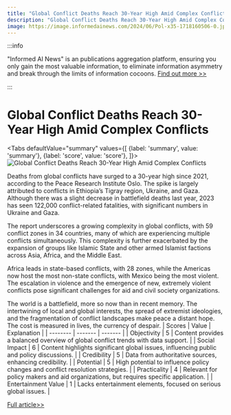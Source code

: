 ```yaml
---
title: "Global Conflict Deaths Reach 30-Year High Amid Complex Conflicts"
description: "Global Conflict Deaths Reach 30-Year High Amid Complex Conflicts"
image: https://image.informedainews.com/2024/06/Pol-x35-1718160506-0.jpg
---
```



:::info

"Informed AI News" is an publications aggregation platform, ensuring you only gain the most valuable information, to eliminate information asymmetry and break through the limits of information cocoons.  [Find out more >>](/)

:::

# Global Conflict Deaths Reach 30-Year High Amid Complex Conflicts


<Tabs
	defaultValue="summary"
	values={[
	{label: 'summary', value: 'summary'},
	{label: 'score', value: 'score'},
]}>
<TabItem value="summary">
<img
  src="https://image.informedainews.com/2024/06/Pol-x35-1718160506-0.jpg"
  alt="Global Conflict Deaths Reach 30-Year High Amid Complex Conflicts"
/>



Deaths from global conflicts have surged to a 30-year high since 2021, according to the Peace Research Institute Oslo. The spike is largely attributed to conflicts in Ethiopia’s Tigray region, Ukraine, and Gaza. Although there was a slight decrease in battlefield deaths last year, 2023 has seen 122,000 conflict-related fatalities, with significant numbers in Ukraine and Gaza.

The report underscores a growing complexity in global conflicts, with 59 conflict zones in 34 countries, many of which are experiencing multiple conflicts simultaneously. This complexity is further exacerbated by the expansion of groups like Islamic State and other armed Islamist factions across Asia, Africa, and the Middle East.

Africa leads in state-based conflicts, with 28 zones, while the Americas now host the most non-state conflicts, with Mexico being the most violent. The escalation in violence and the emergence of new, extremely violent conflicts pose significant challenges for aid and civil society organizations.

The world is a battlefield, more so now than in recent memory. The intertwining of local and global interests, the spread of extremist ideologies, and the fragmentation of conflict landscapes make peace a distant hope. The cost is measured in lives, the currency of despair.
</TabItem>
<TabItem value="score">
	| Scores     | Value   | Explanation |
	| -------- | ------- | ------- |
	| Objectivity  | 5    | Content provides a balanced overview of global conflict trends with data support.    |
	| Social Impact | 6     | Content highlights significant global issues, influencing public and policy discussions.    |
	| Credibility    | 5    | Data from authoritative sources, enhancing credibility.    |
	| Potential    | 5    | High potential to influence policy changes and conflict resolution strategies.    |
	| Practicality    | 4    | Relevant for policy makers and aid organizations, but requires specific application.    |
	| Entertainment Value    | 1    | Lacks entertainment elements, focused on serious global issues.    |
</TabItem>
</Tabs>

[Full article>>](https://www.theguardian.com/global-development/article/2024/jun/11/deaths-from-global-conflicts-hit-30-year-high-since-2021-study-finds-gaza-tigray-ukraine)
